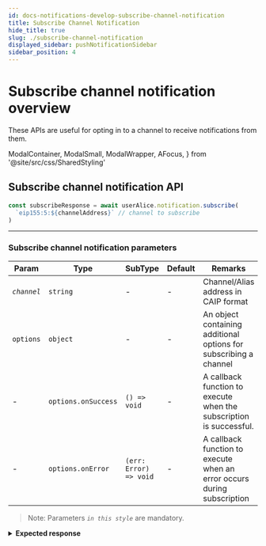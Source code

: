 ```yaml
---
id: docs-notifications-develop-subscribe-channel-notification
title: Subscribe Channel Notification
hide_title: true
slug: ./subscribe-channel-notification
displayed_sidebar: pushNotificationSidebar
sidebar_position: 4
---
```


# Subscribe channel notification overview

These APIs are useful for opting in to a channel to receive notifications from them.

<head>
  <title>
    Subscribe Channel Notification | Push Notification | Push Documentation
  </title>
</head>

  ModalContainer,
  ModalSmall,
  ModalWrapper,
  AFocus,
} from '@site/src/css/SharedStyling'

## Subscribe channel notification API

<Tabs className="codetabs" groupId="code-examples">
  <TabItem value="js" attributes={{className: "codetab js"}} default>

```typescript
const subscribeResponse = await userAlice.notification.subscribe(
  `eip155:5:${channelAddress}` // channel to subscribe
)
```

  </TabItem>
</Tabs>

---

### Subscribe channel notification parameters

| Param       | Type                | SubType                | Default | Remarks                                                                 |
| ----------- | ------------------- | ---------------------- | ------- | ----------------------------------------------------------------------- |
| _`channel`_ | `string`            | -                      | -       | Channel/Alias address in CAIP format                                    |
| `options`   | `object`            | -                      | -       | An object containing additional options for subscribing a channel       |
| -           | `options.onSuccess` | `() => void`           | -       | A callback function to execute when the subscription is successful.     |
| -           | `options.onError`   | `(err: Error) => void` | -       | A callback function to execute when an error occurs during subscription |

> Note: Parameters _`in this style`_ are mandatory.

<details>

<summary>
  <b>Expected response</b>
</summary>

```typescript
{ status: 'success', message: 'successfully opted into channel' }
```

</details>
